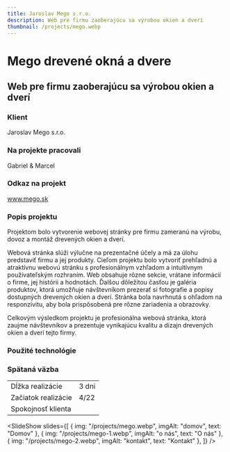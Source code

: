 ```yaml
---
title: Jaroslav Mego s.r.o.
description: Web pre firmu zaoberajúcu sa výrobou okien a dverí
thumbnail: /projects/mego.webp
---
```



# Mego drevené okná a dvere

## Web pre firmu zaoberajúcu sa výrobou okien a dverí

### Klient

Jaroslav Mego s.r.o.

### Na projekte pracovali

Gabriel & Marcel

### Odkaz na projekt

www.mego.sk

### Popis projektu

Projektom bolo vytvorenie webovej stránky pre firmu zameranú na výrobu,
dovoz a montáž drevených okien a dverí.

Webová stránka slúži výlučne na prezentačné účely a má za úlohu predstaviť firmu a jej produkty.
Cieľom projektu bolo vytvoriť prehľadnú a atraktívnu webovú stránku s profesionálnym vzhľadom a
intuitívnym používateľským rozhraním. Web obsahuje rôzne sekcie, vrátane informácií o firme, jej histórii a hodnotách.
Ďalšou dôležitou časťou je galéria produktov, ktorá umožňuje návštevníkom prezerať si fotografie a popisy dostupných
drevených okien a dverí. Stránka bola navrhnutá s ohľadom na responzivitu, aby bola prispôsobená pre rôzne zariadenia a obrazovky.

Celkovým výsledkom projektu je profesionálna webová stránka, ktorá zaujme návštevníkov a prezentuje vynikajúcu
kvalitu a dizajn drevených okien a dverí tejto firmy.

### Použité technológie

<div class="not-prose mt-5 flex flex-wrap gap-7">
  <Technology name="HTML" color="#eb6539" size={40}>
    <Icon name="vscode-icons:file-type-html" size={40} />
  </Technology>
  <Technology name="CSS" color="#cf6e9e" size={40}>
    <Icon name="vscode-icons:file-type-sass" size={40} />
  </Technology>
  <Technology name="JavaScript" color="#f6e12d" size={40}>
    <Icon name="vscode-icons:file-type-js-official" size={40} />
  </Technology>
</div>

### Spätaná väzba

|                     |                            |
| ------------------- | -------------------------- |
| Dĺžka realizácie    | 3 dni                      |
| Začiatok realizácie | 4/22                       |
| Spokojnosť klienta  | <StarsRating rating={5} /> |

<SlideShow
  slides={[
    { img: "/projects/mego.webp", imgAlt: "domov", text: "Domov" },
    { img: "/projects/mego-1.webp", imgAlt: "o nás", text: "O nás" },
    { img: "/projects/mego-2.webp", imgAlt: "kontakt", text: "Kontakt" },
  ]}
/>
